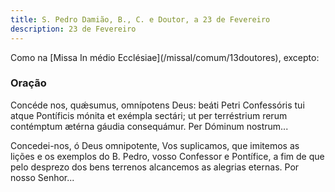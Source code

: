 ```yaml
---
title: S. Pedro Damião, B., C. e Doutor, a 23 de Fevereiro
description: 23 de Fevereiro
---
```


<aside>
  Como na [Missa In médio Ecclésiae](/missal/comum/13doutores), excepto:
</aside>

### Oração

<div class="side-by-side not-content">

Concéde nos, quǽsumus, omnípotens Deus: beáti Petri Confessóris tui atque Pontíficis mónita et exémpla sectári; ut per terréstrium rerum contémptum ætérna gáudia consequámur. Per Dóminum nostrum...

Concedei-nos, ó Deus omnipotente, Vos suplicamos, que imitemos as lições e os exemplos do B. Pedro, vosso Confessor e Pontífice, a fim de que pelo desprezo dos bens terrenos alcancemos as alegrias eternas. Por nosso Senhor...

</div>
